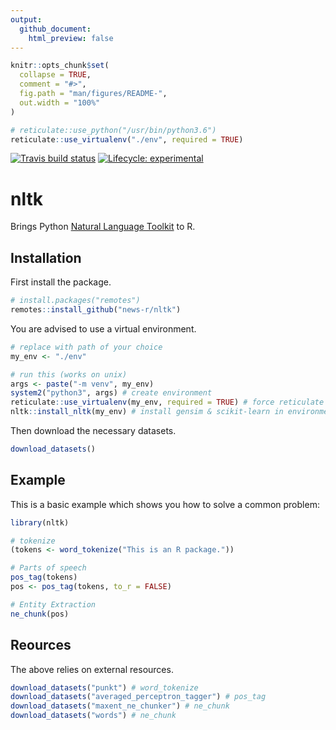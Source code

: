```yaml
---
output: 
  github_document:
    html_preview: false
---
```


<!-- README.md is generated from README.Rmd. Please edit that file -->

```r
knitr::opts_chunk$set(
  collapse = TRUE,
  comment = "#>",
  fig.path = "man/figures/README-",
  out.width = "100%"
)

# reticulate::use_python("/usr/bin/python3.6")
reticulate::use_virtualenv("./env", required = TRUE)
```

<!-- badges: start -->
[![Travis build status](https://travis-ci.org/news-r/nltk.svg?branch=master)](https://travis-ci.org/news-r/nltk)
[![Lifecycle: experimental](https://img.shields.io/badge/lifecycle-experimental-orange.svg)](https://www.tidyverse.org/lifecycle/#experimental)
<!-- badges: end -->

# nltk

Brings Python [Natural Language Toolkit](https://www.nltk.org/) to R.

## Installation

First install the package.

``` r
# install.packages("remotes")
remotes::install_github("news-r/nltk")
```

You are advised to use a virtual environment.

``` r
# replace with path of your choice
my_env <- "./env"

# run this (works on unix)
args <- paste("-m venv", my_env)
system2("python3", args) # create environment
reticulate::use_virtualenv(my_env, required = TRUE) # force reticulate to use env
nltk::install_nltk(my_env) # install gensim & scikit-learn in environment
```

Then download the necessary datasets.

``` r
download_datasets()
```

## Example

This is a basic example which shows you how to solve a common problem:

```r
library(nltk)

# tokenize
(tokens <- word_tokenize("This is an R package."))

# Parts of speech
pos_tag(tokens)
pos <- pos_tag(tokens, to_r = FALSE)

# Entity Extraction
ne_chunk(pos)
```

## Reources

The above relies on external resources.

```r
download_datasets("punkt") # word_tokenize
download_datasets("averaged_perceptron_tagger") # pos_tag
download_datasets("maxent_ne_chunker") # ne_chunk
download_datasets("words") # ne_chunk
```
